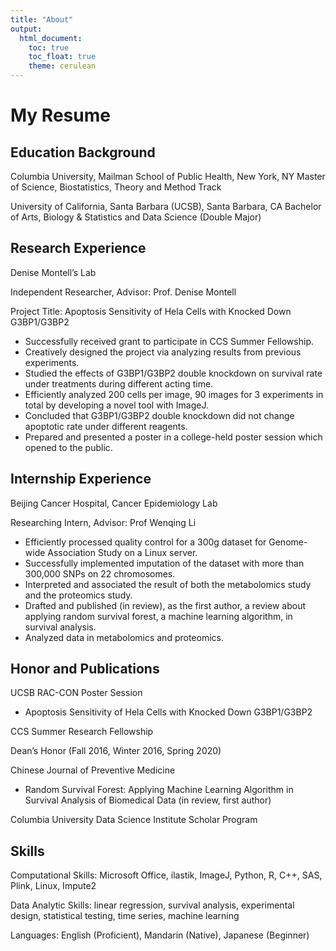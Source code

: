 ```yaml
---
title: "About"
output: 
  html_document:
    toc: true
    toc_float: true
    theme: cerulean
---
```


# My Resume

## Education Background

Columbia University, Mailman School of Public Health, New York, NY
Master of Science, Biostatistics, Theory and Method Track

University of California, Santa Barbara (UCSB), Santa Barbara, CA
Bachelor of Arts, Biology & Statistics and Data Science (Double Major)


## Research Experience

Denise Montell’s Lab

Independent Researcher, Advisor: Prof. Denise Montell

Project Title: Apoptosis Sensitivity of Hela Cells with Knocked Down G3BP1/G3BP2 

* Successfully received grant to participate in CCS Summer Fellowship. 
* Creatively designed the project via analyzing results from previous experiments.
* Studied the effects of G3BP1/G3BP2 double knockdown on survival rate under treatments during different acting time. 
* Efficiently analyzed 200 cells per image, 90 images for 3 experiments in total by developing a novel tool with ImageJ.
* Concluded that G3BP1/G3BP2 double knockdown did not change apoptotic rate under different reagents.
* Prepared and presented a poster in a college-held poster session which opened to the public.


## Internship Experience

Beijing Cancer Hospital, Cancer Epidemiology Lab

Researching Intern, Advisor: Prof Wenqing Li

* Efficiently processed quality control for a 300g dataset for Genome-wide Association Study on a Linux server. 
* Successfully implemented imputation of the dataset with more than 300,000 SNPs on 22 chromosomes.
* Interpreted and associated the result of both the metabolomics study and the proteomics study. 
* Drafted and published (in review), as the first author, a review about applying random survival forest, a machine learning algorithm, in survival analysis.
* Analyzed data in metabolomics and proteomics.


## Honor and Publications

UCSB RAC-CON Poster Session                                                  

* Apoptosis Sensitivity of Hela Cells with Knocked Down G3BP1/G3BP2

CCS Summer Research Fellowship

Dean’s Honor (Fall 2016, Winter 2016, Spring 2020)

Chinese Journal of Preventive Medicine 

* Random Survival Forest: Applying Machine Learning Algorithm in Survival Analysis of Biomedical Data (in review, first author)

Columbia University Data Science Institute Scholar Program


## Skills

Computational Skills: Microsoft Office, ilastik, ImageJ, Python, R, C++, SAS, Plink, Linux, Impute2

Data Analytic Skills: linear regression, survival analysis, experimental
design, statistical testing, time series, machine learning

Languages: English (Proficient), Mandarin (Native), Japanese (Beginner)




